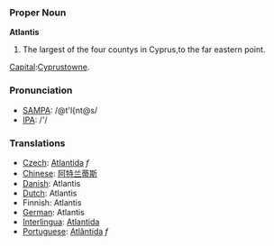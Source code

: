 === Proper Noun ===

'''Atlantis'''

# The largest of the four countys in Cyprus,to the far eastern point.
[[Capital]]:[[Cyprustowne]].

=== Pronunciation ===
*[[w:SAMPA|SAMPA]]: /@t'l{nt@s/
*[[w:IPA|IPA]]: /'/

=== Translations ===

*[[Czech]]: [[Atlantida]] ''f''
*[[Chinese]]: [[阿特兰蒂斯]]
*[[Danish]]: Atlantis
*[[Dutch]]: Atlantis
*Finnish: Atlantis
*[[German]]: Atlantis
*[[Interlingua]]: [[Atlantida]]
*[[Portuguese]]: [[Atlântida]] ''f''